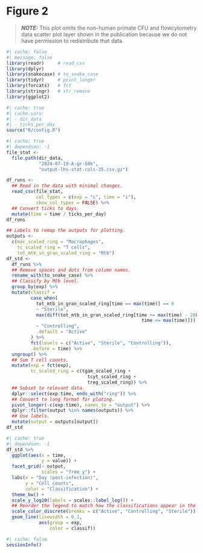 # Figure 2

> **_NOTE:_** This plot omits the non-human primate CFU and flowcytometry data
> scatter plot layer shown in the publication because we do not have permission
> to redistribute that data.

```r
#| cache: false
#| message: false
library(readr)     # read_csv
library(dplyr)
library(snakecase) # to_snake_case
library(tidyr)     # pivot_longer
library(forcats)   # fct
library(stringr)   # str_remove
library(ggplot2)
```

```r
#| cache: true
#| cache.vars:
#| - dir_data
#| - ticks_per_day
source("R/config.R")
```

```r
#| cache: true
#| dependson: -1
file_stat <-
  file.path(dir_data,
            "2024-07-19-A-gr-50k",
            "output-lhs-stat-cols-35.csv.gz")

df_runs <-
  ## Read in the data with minimal changes.
  read_csv(file_stat,
           col_types = c(exp = "c", time = "i"),
           show_col_types = FALSE) %>%
  ## Convert ticks to days.
  mutate(time = time / ticks_per_day)
df_runs

## Labels to remap the outputs for plotting.
outputs <-
  c(mac_scaled_ring = "Macrophages",
    tc_scaled_ring = "T cells",
    tot_mtb_in_gran_scaled_ring = "Mtb")
df_std <-
  df_runs %>%
  ## Remove spaces and dots from column names.
  rename_with(to_snake_case) %>%
  ## Classify by Mtb level.
  group_by(exp) %>%
  mutate(classif =
         case_when(
           tot_mtb_in_gran_scaled_ring[time == max(time)] == 0
           ~ "Sterile",
           max(diff(tot_mtb_in_gran_scaled_ring[time >= max(time) - 20L &
                                                  time <= max(time)])) < 50
           ~ "Controlling",
           .default = "Active"
         ) %>%
         fct(levels = c("Active", "Sterile", "Controlling")),
         .before = time) %>%
  ungroup() %>%
  ## Sum T cell counts.
  mutate(exp = fct(exp),
         tc_scaled_ring = c(tgam_scaled_ring +
                              tcyt_scaled_ring +
                              treg_scaled_ring)) %>%
  ## Subset to relevant data.
  dplyr::select(exp:time, ends_with("ring")) %>%
  ## Convert to long format for ploting.
  pivot_longer(-c(exp:time), names_to = "output") %>%
  dplyr::filter(output %in% names(outputs)) %>%
  ## Use labels.
  mutate(output = outputs[output])
df_std
```

```r
#| cache: true
#| dependson: -1
df_std %>%
  ggplot(aes(x = time,
             y = value)) +
  facet_grid(~ output,
             scales = "free_y") +
  labs(x = "Day (post-infection)",
       y = "Cell counts",
       color = "Classification") +
  theme_bw() +
  scale_y_log10(labels = scales::label_log()) +
  ## Reorder the legend to match how the classifications appear in the plot.
  scale_color_discrete(breaks = c("Active", "Controlling", "Sterile")) +
  geom_line(linewidth = 0.1,
            aes(group = exp,
                color = classif))
```

```r
#| cache: false
sessionInfo()
```
